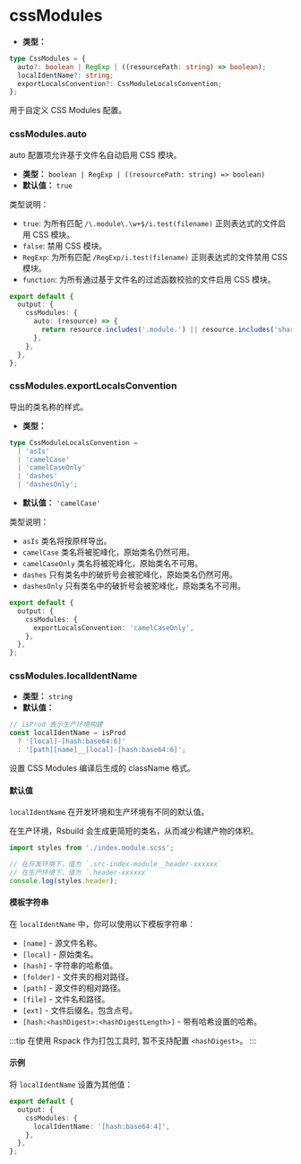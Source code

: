# cssModules

- **类型：**

```ts
type CssModules = {
  auto?: boolean | RegExp | ((resourcePath: string) => boolean);
  localIdentName?: string;
  exportLocalsConvention?: CssModuleLocalsConvention;
};
```

用于自定义 CSS Modules 配置。

### cssModules.auto

auto 配置项允许基于文件名自动启用 CSS 模块。

- **类型：** `boolean | RegExp | ((resourcePath: string) => boolean)`
- **默认值：** `true`

类型说明：

- `true`: 为所有匹配 `/\.module\.\w+$/i.test(filename)` 正则表达式的文件启用 CSS 模块。
- `false`: 禁用 CSS 模块。
- `RegExp`: 为所有匹配 `/RegExp/i.test(filename)` 正则表达式的文件禁用 CSS 模块。
- `function`: 为所有通过基于文件名的过滤函数校验的文件启用 CSS 模块。

```ts
export default {
  output: {
    cssModules: {
      auto: (resource) => {
        return resource.includes('.module.') || resource.includes('shared/');
      },
    },
  },
};
```

### cssModules.exportLocalsConvention

导出的类名称的样式。

- **类型：**

```ts
type CssModuleLocalsConvention =
  | 'asIs'
  | 'camelCase'
  | 'camelCaseOnly'
  | 'dashes'
  | 'dashesOnly';
```

- **默认值：** `'camelCase'`

类型说明：

- `asIs` 类名将按原样导出。
- `camelCase` 类名将被驼峰化，原始类名仍然可用。
- `camelCaseOnly` 类名将被驼峰化，原始类名不可用。
- `dashes` 只有类名中的破折号会被驼峰化，原始类名仍然可用。
- `dashesOnly` 只有类名中的破折号会被驼峰化，原始类名不可用。

```ts
export default {
  output: {
    cssModules: {
      exportLocalsConvention: 'camelCaseOnly',
    },
  },
};
```

### cssModules.localIdentName

- **类型：** `string`
- **默认值：**

```ts
// isProd 表示生产环境构建
const localIdentName = isProd
  ? '[local]-[hash:base64:6]'
  : '[path][name]__[local]-[hash:base64:6]';
```

设置 CSS Modules 编译后生成的 className 格式。

#### 默认值

`localIdentName` 在开发环境和生产环境有不同的默认值。

在生产环境，Rsbuild 会生成更简短的类名，从而减少构建产物的体积。

```ts
import styles from './index.module.scss';

// 在开发环境下，值为 `.src-index-module__header-xxxxxx`
// 在生产环境下，值为 `.header-xxxxxx`
console.log(styles.header);
```

#### 模板字符串

在 `localIdentName` 中，你可以使用以下模板字符串：

- `[name]` - 源文件名称。
- `[local]` - 原始类名。
- `[hash]` - 字符串的哈希值。
- `[folder]` - 文件夹的相对路径。
- `[path]` - 源文件的相对路径。
- `[file]` - 文件名和路径。
- `[ext]` - 文件后缀名，包含点号。
- `[hash:<hashDigest>:<hashDigestLength>]` - 带有哈希设置的哈希。

:::tip
在使用 Rspack 作为打包工具时, 暂不支持配置 `<hashDigest>`。
:::

#### 示例

将 `localIdentName` 设置为其他值：

```ts
export default {
  output: {
    cssModules: {
      localIdentName: '[hash:base64:4]',
    },
  },
};
```
